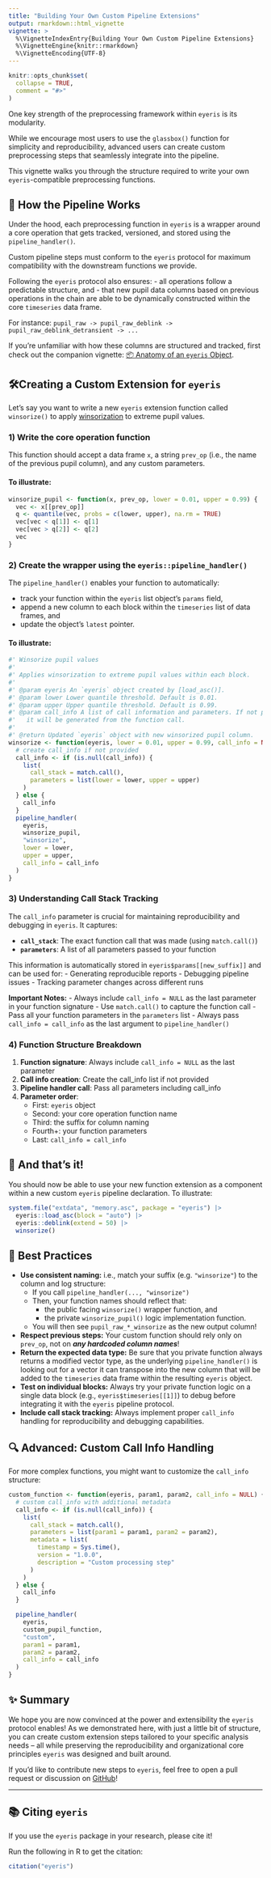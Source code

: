 ```yaml
---
title: "Building Your Own Custom Pipeline Extensions"
output: rmarkdown::html_vignette
vignette: >
  %\VignetteIndexEntry{Building Your Own Custom Pipeline Extensions}
  %\VignetteEngine{knitr::rmarkdown}
  %\VignetteEncoding{UTF-8}
---
```


```r
knitr::opts_chunk$set(
  collapse = TRUE,
  comment = "#>"
)
```

One key strength of the preprocessing framework within `eyeris` is its modularity. 

While we encourage most users to use the `glassbox()` function for simplicity and reproducibility, advanced users can create custom preprocessing steps that 
seamlessly integrate into the pipeline.

This vignette walks you through the structure required to write your own 
`eyeris`-compatible preprocessing functions.

## 🧩 How the Pipeline Works

Under the hood, each preprocessing function in `eyeris` is a wrapper around a 
core operation that gets tracked, versioned, and stored using the 
`pipeline_handler()`. 

Custom pipeline steps must conform to the `eyeris`
protocol for maximum compatibility with the downstream functions we provide.

Following the `eyeris` protocol also ensures:
- all operations follow a predictable structure, and
- that new pupil data columns based on previous operations in the chain are able
to be dynamically constructed within the core `timeseries` data frame.

For instance: 
`pupil_raw -> pupil_raw_deblink -> pupil_raw_deblink_detransient -> ...`

If you're unfamiliar with how these columns are structured and tracked, 
first check out the companion vignette: 
[📦 Anatomy of an `eyeris` Object](anatomy.html).

## 🛠️Creating a Custom Extension for `eyeris`

Let's say you want to write a new `eyeris` extension function called `winsorize()`
  to apply [winsorization](https://en.wikipedia.org/wiki/Winsorizing) to extreme
  pupil values.
  
### 1) Write the core operation function

This function should accept a data frame `x`, a string `prev_op` (i.e., the name
of the previous pupil column), and any custom parameters.

#### To illustrate:

```r
winsorize_pupil <- function(x, prev_op, lower = 0.01, upper = 0.99) {
  vec <- x[[prev_op]]
  q <- quantile(vec, probs = c(lower, upper), na.rm = TRUE)
  vec[vec < q[1]] <- q[1]
  vec[vec > q[2]] <- q[2]
  vec
}
```

### 2) Create the wrapper using the `eyeris::pipeline_handler()`

The `pipeline_handler()` enables your function to automatically:

- track your function within the `eyeris` list object's `params` field,
- append a new column to each block within the `timeseries` list of data frames, and
- update the object's `latest` pointer.

#### To illustrate:

```r
#' Winsorize pupil values
#'
#' Applies winsorization to extreme pupil values within each block.
#'
#' @param eyeris An `eyeris` object created by [load_asc()].
#' @param lower Lower quantile threshold. Default is 0.01.
#' @param upper Upper quantile threshold. Default is 0.99.
#' @param call_info A list of call information and parameters. If not provided,
#'   it will be generated from the function call.
#'
#' @return Updated `eyeris` object with new winsorized pupil column.
winsorize <- function(eyeris, lower = 0.01, upper = 0.99, call_info = NULL) {
  # create call_info if not provided
  call_info <- if (is.null(call_info)) {
    list(
      call_stack = match.call(),
      parameters = list(lower = lower, upper = upper)
    )
  } else {
    call_info
  }
  pipeline_handler(
    eyeris,
    winsorize_pupil,
    "winsorize",
    lower = lower,
    upper = upper,
    call_info = call_info
  )
}
```

### 3) Understanding Call Stack Tracking

The `call_info` parameter is crucial for maintaining reproducibility and debugging in `eyeris`. It captures:

- **`call_stack`**: The exact function call that was made (using `match.call()`)
- **`parameters`**: A list of all parameters passed to your function

This information is automatically stored in `eyeris$params[[new_suffix]]` and can be used for:
- Generating reproducible reports
- Debugging pipeline issues
- Tracking parameter changes across different runs

**Important Notes:**
- Always include `call_info = NULL` as the last parameter in your function signature
- Use `match.call()` to capture the function call
- Pass all your function parameters in the `parameters` list
- Always pass `call_info = call_info` as the last argument to `pipeline_handler()`

### 4) Function Structure Breakdown

1. **Function signature**: Always include `call_info = NULL` as the last parameter
2. **Call info creation**: Create the call_info list if not provided
3. **Pipeline handler call**: Pass all parameters including call_info
4. **Parameter order**: 
   - First: `eyeris` object
   - Second: your core operation function name
   - Third: the suffix for column naming
   - Fourth+: your function parameters
   - Last: `call_info = call_info`
   
## 🎉 And that's it!

You should now be able to use your new function extension as a component within 
a new custom `eyeris` pipeline declaration. To illustrate:

```r
system.file("extdata", "memory.asc", package = "eyeris") |>
  eyeris::load_asc(block = "auto") |>
  eyeris::deblink(extend = 50) |>
  winsorize()
```

## 💪 Best Practices

- **Use consistent naming:** i.e., match your suffix (e.g. `"winsorize"`) to the 
column and log structure:
  - If you call `pipeline_handler(..., "winsorize")`
  - Then, your function names should reflect that:
    - the public facing `winsorize()` wrapper function, and
    - the private `winsorize_pupil()` logic implementation function.
  - You will then see `pupil_raw_*_winsorize` as the new output column!
- **Respect previous steps:** Your custom function should rely only on `prev_op`,
not on **_any hardcoded column names_**!
- **Return the expected data type:** Be sure that you private function always 
returns a modified vector type, as the underlying `pipeline_handler()` is
looking out for a vector it can transpose into the new column that will be added
to the `timeseries` data frame within the resulting `eyeris` object.
- **Test on individual blocks:** Always try your private function logic on a 
single data block (e.g., `eyeris$timeseries[[1]]`) to debug before integrating
it with the `eyeris` pipeline protocol.
- **Include call stack tracking:** Always implement proper `call_info` handling for
reproducibility and debugging capabilities.

## 🔍 Advanced: Custom Call Info Handling

For more complex functions, you might want to customize the `call_info` structure:

```r
custom_function <- function(eyeris, param1, param2, call_info = NULL) {
  # custom call_info with additional metadata
  call_info <- if (is.null(call_info)) {
    list(
      call_stack = match.call(),
      parameters = list(param1 = param1, param2 = param2),
      metadata = list(
        timestamp = Sys.time(),
        version = "1.0.0",
        description = "Custom processing step"
      )
    )
  } else {
    call_info
  }

  pipeline_handler(
    eyeris,
    custom_pupil_function,
    "custom",
    param1 = param1,
    param2 = param2,
    call_info = call_info
  )
}
```

## ✨ Summary

We hope you are now convinced at the power and extensibility the `eyeris`
protocol enables! As we demonstrated here, with just a little bit of structure,
you can create custom extension steps tailored to your specific analysis
needs -- all while preserving the reproducibility and organizational core
principles `eyeris` was designed and built around.

If you'd like to contribute new steps to `eyeris`, feel free to open a pull 
request or discussion on [GitHub](https://github.com/shawntz/eyeris)!

---

## 📚 Citing `eyeris`

<div class="alert alert-light" style="padding-bottom: 0;">
  If you use the `eyeris` package in your research, please cite it!
  
  Run the following in R to get the citation:
</div>

```r
citation("eyeris")
```
